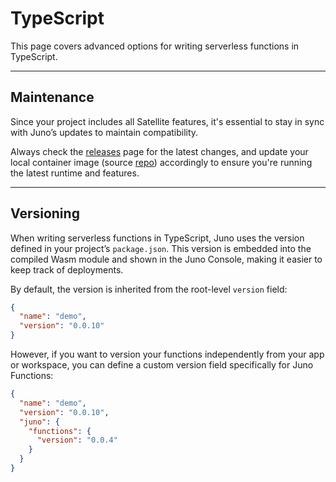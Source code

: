 # TypeScript

This page covers advanced options for writing serverless functions in TypeScript.

---

## Maintenance

Since your project includes all Satellite features, it's essential to stay in sync with Juno’s updates to maintain compatibility.

Always check the [releases](https://github.com/junobuild/juno/releases) page for the latest changes, and update your local container image (source [repo](https://github.com/junobuild/juno-docker)) accordingly to ensure you're running the latest runtime and features.


<Caution />

---

## Versioning

When writing serverless functions in TypeScript, Juno uses the version defined in your project’s `package.json`. This version is embedded into the compiled Wasm module and shown in the Juno Console, making it easier to keep track of deployments.

By default, the version is inherited from the root-level `version` field:

```json
{
  "name": "demo",
  "version": "0.0.10"
}
```

However, if you want to version your functions independently from your app or workspace, you can define a custom version field specifically for Juno Functions:

```json
{
  "name": "demo",
  "version": "0.0.10",
  "juno": {
    "functions": {
      "version": "0.0.4"
    }
  }
}
```


<Versioning />

